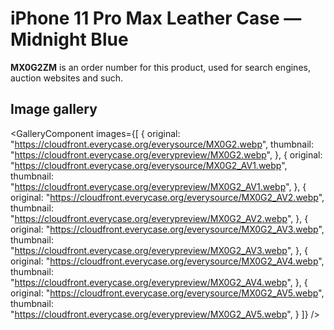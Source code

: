 
# iPhone 11 Pro Max Leather Case — Midnight Blue

<Callout type='info' emoji='👉🏻'>**MX0G2ZM** is an order number for this product, used for search engines, auction websites and such.</Callout>

## Image gallery

<GalleryComponent
    images={[
      {
        original: "https://cloudfront.everycase.org/everysource/MX0G2.webp",
        thumbnail: "https://cloudfront.everycase.org/everypreview/MX0G2.webp",
      },
      {
        original: "https://cloudfront.everycase.org/everysource/MX0G2_AV1.webp",
        thumbnail: "https://cloudfront.everycase.org/everypreview/MX0G2_AV1.webp",
      },
      {
        original: "https://cloudfront.everycase.org/everysource/MX0G2_AV2.webp",
        thumbnail: "https://cloudfront.everycase.org/everypreview/MX0G2_AV2.webp",
      },
      {
        original: "https://cloudfront.everycase.org/everysource/MX0G2_AV3.webp",
        thumbnail: "https://cloudfront.everycase.org/everypreview/MX0G2_AV3.webp",
      },
      {
        original: "https://cloudfront.everycase.org/everysource/MX0G2_AV4.webp",
        thumbnail: "https://cloudfront.everycase.org/everypreview/MX0G2_AV4.webp",
      },
      {
        original: "https://cloudfront.everycase.org/everysource/MX0G2_AV5.webp",
        thumbnail: "https://cloudfront.everycase.org/everypreview/MX0G2_AV5.webp",
      }
    ]}
  />
